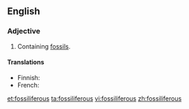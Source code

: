 ==English==

===Adjective===
{{en-adj}}

# Containing [[fossil]]s.

====Translations====
{{trans-top|containing fossils}}
* Finnish: {{t|fi|fossiilipitoinen}}
* French: {{t+|fr|fossilifère}}
{{trans-mid}}
{{trans-bottom}}

[[et:fossiliferous]]
[[ta:fossiliferous]]
[[vi:fossiliferous]]
[[zh:fossiliferous]]